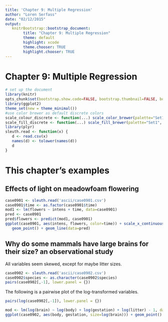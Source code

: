 ```yaml
---
title: 'Chapter 9: Multiple Regression'
author: "Loren Serfass"
date: "02/12/2015"
output:
   knitrBootstrap::bootstrap_document:
        title: "Chapter 9: Multiple Regression"
        theme: default
        highlight: xcode
        theme.chooser: TRUE
        highlight.chooser: TRUE
---
```


# Chapter 9: Multiple Regression

```r
# set up the document
library(knitr)
opts_chunk$set(bootstrap.show.code=FALSE, bootstrap.thumbnail=FALSE, bootstrap.show.message=FALSE)
library(ggplot2)
theme_set(new = theme_minimal())
#use color brewer as default discrete colors
scale_colour_discrete <- function(...) scale_color_brewer(palette="Set1", ...)
scale_fill_discrete <- function(...) scale_fill_brewer(palette="Set1", ...)
library(plyr)
sleuth.read <- function(x) {
   d <- read.csv(x)
   names(d) <- tolower(names(d))
   d
}
```

# This chapter's examples

## Effects of light on meadowfoam flowering

```r
case0901 <- sleuth.read('ascii/case0901.csv')
case0901$time <- as.factor(case0901$time)
mod1 <- lm(flowers ~ intens + time, data=case0901)
pred <- case0901
pred$flowers <- predict(mod1, case0901)
ggplot(case0901, aes(intens, flowers, color=time)) + scale_x_continuous(breaks=unique(case0901$intens)) +
   geom_point() + geom_line(data=pred)
```

## Why do some mammals have large brains for their size? an observational study

All variables seem skewed, except for maybe litter sizes.

```r
case0902 <- sleuth.read('ascii/case0902.csv')
case0902$species <- as.character(case0902$species)
pairs(case0902[,-1], lower.panel = {})
```

The following is a pairwise plot of the log-transformed variables.

```r
pairs(log(case0902[,-1]), lower.panel = {})
```

```r
mod <- lm(log(brain) ~ log(body) + log(gestation) + log(litter) - 1, data=case0902)
ggplot(case0902, aes(body, gestation, size=log(brain))) + geom_point() + scale_x_log10() + scale_y_log10()
```

